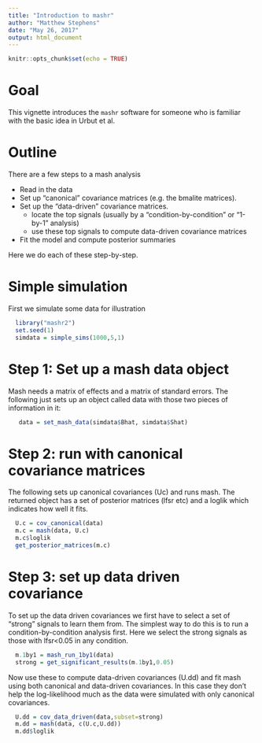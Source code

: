 ```yaml
---
title: "Introduction to mashr"
author: "Matthew Stephens"
date: "May 26, 2017"
output: html_document
---
```


```r
knitr::opts_chunk$set(echo = TRUE)
```

# Goal

This vignette introduces the `mashr` software for someone who
is familiar with the basic idea in Urbut et al.

# Outline

There are a few steps to a mash analysis

- Read in the data
- Set up "canonical" covariance matrices (e.g. the bmalite matrices).
- Set up the "data-driven" covariance matrices.
    + locate the top signals (usually by a "condition-by-condition" or "1-by-1" analysis)
    + use these top signals to compute data-driven covariance matrices
- Fit the model and compute posterior summaries

Here we do each of these step-by-step.

# Simple simulation

First we simulate some data for illustration
```r
  library("mashr2")
  set.seed(1)
  simdata = simple_sims(1000,5,1)
```

# Step 1: Set up a mash data object

Mash needs a matrix of effects and a matrix of standard errors. 
The following just sets up an object called data with those two pieces of information in it:
```r
   data = set_mash_data(simdata$Bhat, simdata$Shat)
```

# Step 2: run with canonical covariance matrices

The following sets up canonical covariances (Uc) and runs mash.
The returned object has a set of posterior matrices (lfsr etc)
and a loglik which indicates how well it fits.
```r
  U.c = cov_canonical(data)  
  m.c = mash(data, U.c)
  m.c$loglik
  get_posterior_matrices(m.c)
```

# Step 3: set up data driven covariance 

To set up the data driven covariances we first have to select a set of "strong" signals to learn them from. The simplest way to do this is to run a condition-by-condition analysis first. Here we select the strong signals as those with lfsr<0.05 in any condition.
```r
  m.1by1 = mash_run_1by1(data)
  strong = get_significant_results(m.1by1,0.05)
```

Now use these to compute data-driven covariances (U.dd) and fit mash using both canonical and data-driven covariances. In this case they don't help the log-likelihood much as the data were simulated with only canonical covariances.
```r
  U.dd = cov_data_driven(data,subset=strong)
  m.dd = mash(data, c(U.c,U.dd))
  m.dd$loglik
```




